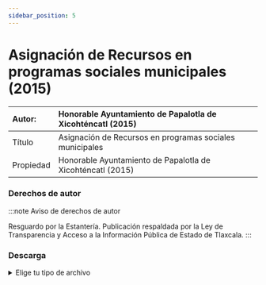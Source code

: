 ```yaml
---
sidebar_position: 5
---
```

# Asignación de Recursos en programas sociales municipales (2015)
|Autor:|Honorable Ayuntamiento de Papalotla de Xicohténcatl (2015)  |
|:--|:--|
|Título|Asignación de Recursos en programas sociales municipales|
|Propiedad|Honorable Ayuntamiento de Papalotla de Xicohténcatl (2015)|

### Derechos de autor
    
:::note Aviso de derechos de autor

Resguardo por la Estantería. Publicación respaldada por la Ley de Transparencia y Acceso a la Información Pública de
Estado de Tlaxcala.
:::

### Descarga
<details>
  <summary>Elige tu tipo de archivo</summary>
    <div>
        <a href="https://estanteriablobserver.blob.core.windows.net/documentos-publicos/Asignacion-Programas-2015.pdf"> 📥 Asignación de Recursos en programas sociales municipales (2015) (PDF)</a>
        </div>      
</details>